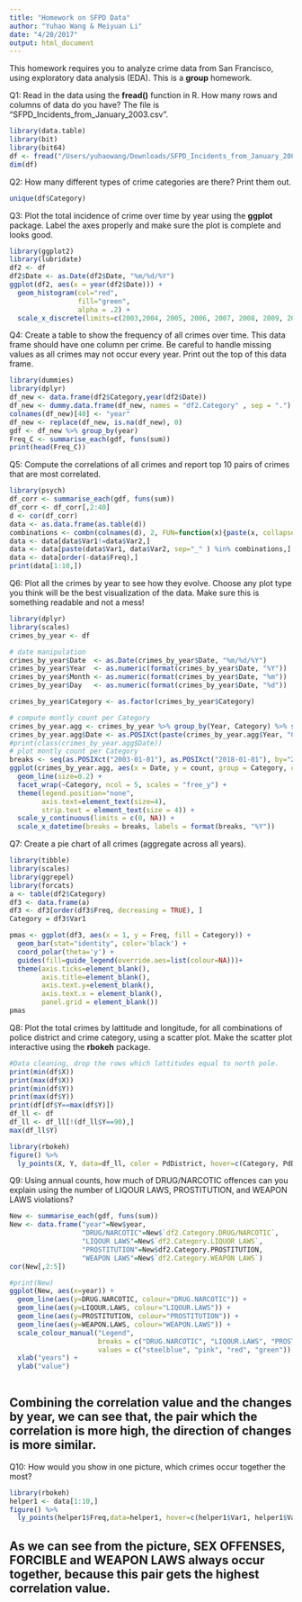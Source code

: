 ```yaml
---
title: "Homework on SFPD Data"
author: "Yuhao Wang & Meiyuan Li"
date: "4/20/2017"
output: html_document
---
```


This homework requires you to analyze crime data from San Francisco, using exploratory data analysis (EDA). This is a **group** homework. 

Q1: Read in the data using the **fread()** function in R. How many rows and columns of data do you have? The file is "SFPD_Incidents_from_January_2003.csv". 
```r
library(data.table)
library(bit)
library(bit64)
df <- fread("/Users/yuhaowang/Downloads/SFPD_Incidents_from_January_2003.csv")
dim(df)
```

Q2: How many different types of crime categories are there? Print them out. 
```r
unique(df$Category)
```


Q3: Plot the total incidence of crime over time by year using the **ggplot** package. Label the axes properly and make sure the plot is complete and looks good. 
```r
library(ggplot2)
library(lubridate)
df2 <- df
df2$Date <- as.Date(df2$Date, "%m/%d/%Y")
ggplot(df2, aes(x = year(df2$Date))) +
  geom_histogram(col="red",
                 fill="green",
                 alpha = .2) + 
  scale_x_discrete(limits=c(2003,2004, 2005, 2006, 2007, 2008, 2009, 2010, 2011, 2012, 2013, 2014, 2015, 2016, 2017)) 
```

Q4: Create a table to show the frequency of all crimes over time. This data frame should have one column per crime. Be careful to handle missing values as all crimes may not occur every year. Print out the top of this data frame. 

```r
library(dummies)
library(dplyr)
df_new <- data.frame(df2$Category,year(df2$Date))
df_new <- dummy.data.frame(df_new, names = "df2.Category" , sep = ".")
colnames(df_new)[40] <- "year"
df_new <- replace(df_new, is.na(df_new), 0)
gdf <- df_new %>% group_by(year)
Freq_C <- summarise_each(gdf, funs(sum))
print(head(Freq_C))
```


Q5: Compute the correlations of all crimes and report top 10 pairs of crimes that are most correlated. 
```r
library(psych)
df_corr <- summarise_each(gdf, funs(sum))
df_corr <- df_corr[,2:40]
d <- cor(df_corr)
data <- as.data.frame(as.table(d))
combinations <- combn(colnames(d), 2, FUN=function(x){paste(x, collapse="_")})
data <- data[data$Var1!=data$Var2,]
data <- data[paste(data$Var1, data$Var2, sep="_" ) %in% combinations,]
data <- data[order(-data$Freq),]
print(data[1:10,])
```


Q6: Plot all the crimes by year to see how they evolve. Choose any plot type you think will be the best visualization of the data. Make sure this is something readable and not a mess!

```r
library(dplyr)
library(scales) 
crimes_by_year <- df

# date manipulation
crimes_by_year$Date  <- as.Date(crimes_by_year$Date, "%m/%d/%Y")
crimes_by_year$Year  <- as.numeric(format(crimes_by_year$Date, "%Y"))
crimes_by_year$Month <- as.numeric(format(crimes_by_year$Date, "%m"))
crimes_by_year$Day   <- as.numeric(format(crimes_by_year$Date, "%d"))

crimes_by_year$Category <- as.factor(crimes_by_year$Category)

# compute montly count per Category
crimes_by_year.agg <- crimes_by_year %>% group_by(Year, Category) %>% summarize(count=n())
crimes_by_year.agg$Date <- as.POSIXct(paste(crimes_by_year.agg$Year, "01", "01", sep = "-"))
#print(class(crimes_by_year.agg$Date))
# plot montly count per Category
breaks <- seq(as.POSIXct("2003-01-01"), as.POSIXct("2018-01-01"), by="2 years")
ggplot(crimes_by_year.agg, aes(x = Date, y = count, group = Category, col = Category)) +
  geom_line(size=0.2) +
  facet_wrap(~Category, ncol = 5, scales = "free_y") +
  theme(legend.position="none",
        axis.text=element_text(size=4),
        strip.text = element_text(size = 4)) +
  scale_y_continuous(limits = c(0, NA)) +
  scale_x_datetime(breaks = breaks, labels = format(breaks, "%Y"))  
```


Q7: Create a pie chart of all crimes (aggregate across all years). 
```r
library(tibble)
library(scales)
library(ggrepel)
library(forcats)
a <- table(df2$Category)
df3 <- data.frame(a)
df3 <- df3[order(df3$Freq, decreasing = TRUE), ]
Category = df3$Var1

pmas <- ggplot(df3, aes(x = 1, y = Freq, fill = Category)) +
  geom_bar(stat="identity", color='black') + 
  coord_polar(theta='y') + 
  guides(fill=guide_legend(override.aes=list(colour=NA)))+ 
  theme(axis.ticks=element_blank(),  
        axis.title=element_blank(),  
        axis.text.y=element_blank(), 
        axis.text.x = element_blank(), 
        panel.grid = element_blank()) 
pmas

```

Q8: Plot the total crimes by lattitude and longitude, for all combinations of police district and crime category, using a scatter plot. Make the scatter plot interactive using the **rbokeh** package. 
```r
#Data cleaning, drop the rows which lattitudes equal to north pole.
print(min(df$X))
print(max(df$X))
print(min(df$Y))
print(max(df$Y))
print(df[df$Y==max(df$Y)])
df_ll <- df
df_ll <- df_ll[!(df_ll$Y==90),]
max(df_ll$Y)
```


```r
library(rbokeh)
figure() %>%
  ly_points(X, Y, data=df_ll, color = PdDistrict, hover=c(Category, PdDistrict)) 
```

Q9: Using annual counts, how much of DRUG/NARCOTIC offences can you explain using the number of LIQOUR LAWS, PROSTITUTION, and WEAPON LAWS violations? 
```r
New <- summarise_each(gdf, funs(sum))
New <- data.frame("year"=New$year, 
                  "DRUG/NARCOTIC"=New$`df2.Category.DRUG/NARCOTIC`, 
                  "LIQOUR LAWS"=New$`df2.Category.LIQUOR LAWS`,
                  "PROSTITUTION"=New$df2.Category.PROSTITUTION,
                  "WEAPON LAWS"=New$`df2.Category.WEAPON LAWS`)
cor(New[,2:5])
```
```r
#print(New)
ggplot(New, aes(x=year)) + 
  geom_line(aes(y=DRUG.NARCOTIC, colour="DRUG.NARCOTIC")) + 
  geom_line(aes(y=LIQOUR.LAWS, colour="LIQOUR.LAWS")) + 
  geom_line(aes(y=PROSTITUTION, colour="PROSTITUTION")) +
  geom_line(aes(y=WEAPON.LAWS, colour="WEAPON.LAWS")) + 
  scale_colour_manual("Legend", 
                      breaks = c("DRUG.NARCOTIC", "LIQOUR.LAWS", "PROSTITUTION", "WEAPON.LAWS"),
                      values = c("steelblue", "pink", "red", "green")) +
  xlab("years") +
  ylab("value") 
  
```


## Combining the correlation value and the changes by year, we can see that, the pair which the correlation is more high, the direction of changes is more similar. 


Q10: How would you show in one picture, which crimes occur together the most? 
```r
library(rbokeh)
helper1 <- data[1:10,]
figure() %>%
  ly_points(helper1$Freq,data=helper1, hover=c(helper1$Var1, helper1$Var2)) 
```


## As we can see from the picture, SEX OFFENSES, FORCIBLE	and WEAPON LAWS always occur together, because this pair gets the highest correlation value.

